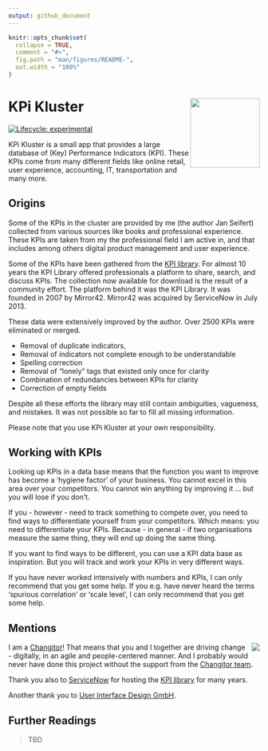```yaml
---
output: github_document
---
```


<!-- README.md is generated from README.Rmd. Please edit that file -->

```r
knitr::opts_chunk$set(
  collapse = TRUE,
  comment = "#>",
  fig.path = "man/figures/README-",
  out.width = "100%"
)
```

# KPi Kluster <img src="man/figures/logo_kpi.svg" align="right" height="139" />

<!-- badges: start -->
[![Lifecycle: experimental](https://img.shields.io/badge/lifecycle-experimental-orange.svg)](https://lifecycle.r-lib.org/articles/stages.html#experimental)
<!-- badges: end -->


KPi Kluster is a small app that provides a large database of (Key) Performance Indicators (KPI). These KPIs come from many different fields like online retail, user experience, accounting, IT, transportation and many more.


## Origins

Some of the KPIs in the cluster are provided by me (the author Jan Seifert) collected from various sources like books and professional experience. These KPIs are taken from my the professional field I am active in, and that includes among others digital product management and user experience.

Some of the KPIs have been gathered from the [KPI library](http://www.kpilibrary.com/). For almost 10 years the KPI Library offered professionals a platform to share, search, and discuss KPIs. The collection now available for download is the result of a community effort. The platform behind it was the KPI Library. It was founded in 2007 by Mirror42. Mirror42 was acquired by ServiceNow in July 2013.

These data were extensively improved by the author. Over 2500 KPIs were eliminated or merged.

* Removal of duplicate indicators,
* Removal of indicators not complete enough to be understandable
* Spelling correction
* Removal of "lonely" tags that existed only once for clarity
* Combination of redundancies between KPIs for clarity
* Correction of empty fields

Despite all these efforts the library may still contain ambiguities, vagueness, and mistakes. It was not possible so far to fill all missing information.

Please note that you use KPi Kluster at your own responsibility.


## Working with KPIs

Looking up KPIs in a data base means that the function you want to improve has become a 'hygiene factor' of your business. You cannot excel in this area over your competitors. You cannot win anything by improving it ... but you will lose if you don't.

If you - however - need to track something to compete over, you need to find ways to differentiate yourself from your competitors. Which means: you need to differentiate your KPIs. Because - in general - if two organisations measure the same thing, they will end up doing the same thing.

If you want to find ways to be different, you can use a KPI data base as inspiration. But you will track and work your KPIs in very different ways.

If you have never worked intensively with numbers and KPIs, I can only recommend that you get some help. If you e.g. have never heard the terms 'spurious correlation' or 'scale level', I can only recommend that you get some help.


## Mentions

<img src="www/changitors.webp" align="right" />

I am a [Changitor](https://www.changitors.com/en)! That means that you and I together are driving change - digitally, in an agile and people-centered manner. And I probably would never have done this project without the support from the [Changitor team](https://www.changitors.com/en). 

Thank you also to [ServiceNow](https://www.servicenow.com) for hosting the [KPI library](http://www.kpilibrary.com/) for many years.

Another thank you to [User Interface Design GmbH](https://www.uid.com).


## Further Readings

> TBD

